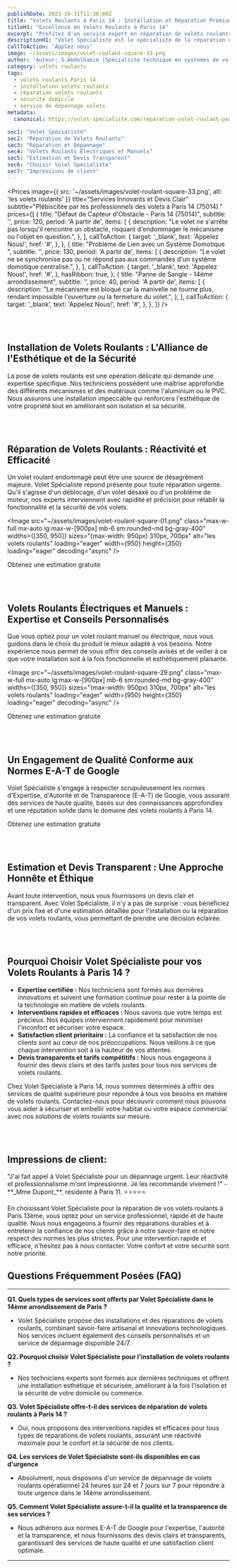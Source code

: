 ```yaml
---
publishDate: 2023-10-31T11:30:00Z
title: "Volets Roulants à Paris 14 : Installation et Réparation Premium"
titleH1: "Excellence en Volets Roulants à Paris 14"
excerpt: "Profitez d'un service expert en réparation de volets roulants, qu'ils soient manuels ou automatisés, situé au cœur du 14ème arrondissement de Paris. Disponibilité garantie jour et nuit, tous les jours de la semaine, avec nos techniciens chevronnés prêts à intervenir."
descriptionH1: "Volet Spécialiste est le spécialiste de la réparation de volets roulants à Paris 14. Nos experts certifiés sont disponibles à toute heure pour offrir un service rapide et de qualité, que vos volets soient manuels ou motorisés. Nous sommes fiers de notre certification Qualibat RGE, gage de notre engagement pour un service durable et respectueux de l'environnement. Pour une intervention d'urgence ou un devis, contactez-nous au 📞 01 85 49 07 07."
callToAction: 'Applez nous'
image: ~/assets/images/volet-roulant-square-33.png
author: 'Auteur: S.Abdelhakim (Spécialiste technique en systèmes de volets roulants)'
category: volets roulants
tags:
  - volets roulants Paris 14
  - installation volets roulants
  - réparation volets roulants
  - sécurité domicile
  - service de dépannage volets
metadata:
  canonical: https://volet-specialiste.com/reparation-volet-roulant-paris-14

sec1: "Volet Spécialiste"
sec2: "Réparation de Volets Roulants"
sec3: "Réparation et Dépannage"
sec4: "Volets Roulants Électriques et Manuels"
sec5: "Estimation et Devis Transparent"
sec6: "Choisir Volet Spécialiste"
sec7: "Impressions de client"
---
```



<Prices
  image={{ src: '~/assets/images/volet-roulant-square-33.png', alt: 'les volets roulants' }}
  title="Services Innovants et Devis Clair"
  subtitle="Plébiscitée par les professionnels des volets à Paris 14 (75014)."
  prices={[
    {
      title: "Défaut de Capteur d'Obstacle - Paris 14 (75014)",
      subtitle: '',
      price: 120,
      period: 'A partir de',
      items: [
        {
          description:
            "Le volet ne s'arrête pas lorsqu'il rencontre un obstacle, risquant d'endommager le mécanisme ou l'objet en question.",
        },
      ],
      callToAction: {
        target: '_blank',
        text: 'Appelez Nous!',
        href: '#',
      },
    },
    {
      title: "Problème de Lien avec un Système Domotique ",
      subtitle: '',
      price: 130,
      period: 'A partir de',
      items: [
        {
          description: "Le volet ne se synchronise pas ou ne répond pas aux commandes d'un système domotique centralisé.",
        },
      ],
      callToAction: {
        target: '_blank',
        text: 'Appelez Nous!',
        href: '#',
      },
      hasRibbon: true,
    },
    {
      title: "Panne de Sangle - 14ème arrondissement",
      subtitle: '',
      price: 40,
      period: 'A partir de',
      items: [
        {
          description:
            "Le mécanisme est bloqué car la manivelle ne tourne plus, rendant impossible l'ouverture ou la fermeture du volet.",
        },
      ],
      callToAction: {
        target: '_blank',
        text: 'Appelez Nous!',
        href: '#',
      },
    },
  ]}
/>

<a id="section1"></a>
<br />
<br />

## Installation de Volets Roulants : L'Alliance de l'Esthétique et de la Sécurité

La pose de volets roulants est une opération délicate qui demande une expertise spécifique. Nos techniciens possèdent une maîtrise approfondie des différents mécanismes et des matériaux comme l'aluminium ou le PVC. Nous assurons une installation impeccable qui renforcera l'esthétique de votre propriété tout en améliorant son isolation et sa sécurité.

<a id="section2"></a>
<br />
<br />

## Réparation de Volets Roulants : Réactivité et Efficacité

Un volet roulant endommagé peut être une source de désagrément majeure. Volet Spécialiste répond présente pour toute réparation urgente. Qu'il s'agisse d'un déblocage, d'un volet désaxé ou d'un problème de moteur, nos experts interviennent avec rapidité et précision pour rétablir la fonctionnalité et la sécurité de vos volets.

<Image
  src="~/assets/images/volet-roulant-square-01.png"
  class="max-w-full mx-auto lg:max-w-[900px] mb-6 sm:rounded-md bg-gray-400"
  widths={[350, 950]}
  sizes="(max-width: 950px) 310px, 700px"
  alt="les volets roulants"
  loading="eager"
  width={950}
  height={350}
  loading="eager"
  decoding="async"
/>

<div class="md:hidden">
  <TelMob
    callToAction={{
      text: 'Appelez Nous',
      href: 'tel:01 85 49 07 07',
    }}
  >
    <Fragment slot="title">Obtenez une estimation gratuite</Fragment>
  </TelMob>
</div>

<a id="section3"></a>
<br />
<br />

## Volets Roulants Électriques et Manuels : Expertise et Conseils Personnalisés

Que vous optiez pour un volet roulant manuel ou électrique, nous vous guidons dans le choix du produit le mieux adapté à vos besoins. Notre expérience nous permet de vous offrir des conseils avisés et de veiller à ce que votre installation soit à la fois fonctionnelle et esthétiquement plaisante.

<Image
  src="~/assets/images/volet-roulant-square-29.png"
  class="max-w-full mx-auto lg:max-w-[900px] mb-6 sm:rounded-md bg-gray-400"
  widths={[350, 950]}
  sizes="(max-width: 950px) 310px, 700px"
  alt="les volets roulants"
  loading="eager"
  width={950}
  height={350}
  loading="eager"
  decoding="async"
/>

<div class="md:hidden">
  <TelMob
    callToAction={{
      text: 'Appelez Nous',
      href: 'tel:01 85 49 07 07',
    }}
  >
    <Fragment slot="title">Obtenez une estimation gratuite</Fragment>
  </TelMob>
</div>

<a id="section4"></a>
<br />
<br />

## Un Engagement de Qualité Conforme aux Normes E-A-T de Google

Volet Spécialiste s'engage à respecter scrupuleusement les normes d'Expertise, d'Autorité et de Transparence (E-A-T) de Google, vous assurant des services de haute qualité, basés sur des connaissances approfondies et une réputation solide dans le domaine des volets roulants à Paris 14.

<div class="md:hidden">
  <TelMob
    callToAction={{
      text: 'Appelez Nous',
      href: 'tel:01 85 49 07 07',
    }}
  >
    <Fragment slot="title">Obtenez une estimation gratuite</Fragment>
  </TelMob>
</div>

<a id="section5"></a>
<br />
<br />

## Estimation et Devis Transparent : Une Approche Honnête et Éthique

Avant toute intervention, nous vous fournissons un devis clair et transparent. Avec Volet Spécialiste, il n'y a pas de surprise : vous bénéficiez d'un prix fixe et d'une estimation détaillée pour l'installation ou la réparation de vos volets roulants, vous permettant de prendre une décision éclairée.

<a id="section6"></a>
<br />
<br />

## Pourquoi Choisir Volet Spécialiste pour vos Volets Roulants à Paris 14 ?

- **Expertise certifiée :** Nos techniciens sont formés aux dernières innovations et suivent une formation continue pour rester à la pointe de la technologie en matière de volets roulants.
- **Interventions rapides et efficaces :** Nous savons que votre temps est précieux. Nos équipes interviennent rapidement pour minimiser l'inconfort et sécuriser votre espace.
- **Satisfaction client prioritaire :** La confiance et la satisfaction de nos clients sont au cœur de nos préoccupations. Nous veillons à ce que chaque intervention soit à la hauteur de vos attentes.
- **Devis transparents et tarifs compétitifs :** Nous nous engageons à fournir des devis clairs et des tarifs justes pour tous nos services de volets roulants.

Chez Volet Spécialiste à Paris 14, nous sommes déterminés à offrir des services de qualité supérieure pour répondre à tous vos besoins en matière de volets roulants. Contactez-nous pour découvrir comment nous pouvons vous aider à sécuriser et embellir votre habitat ou votre espace commercial avec nos solutions de volets roulants sur mesure.

<a id="section7"></a>
<br />
<br />

## Impressions de client:

<div class="p-4 mb-2 border-solid rounded-lg border-2 border-indigo-600">
  "J'ai fait appel à Volet Spécialiste pour un dépannage urgent. Leur réactivité et professionnalisme m'ont
  impressionné. Je les recommande vivement !" - **_Mme Dupont_**, résidente à Paris 11. ⭐⭐⭐⭐⭐
</div>

En choisissant Volet Spécialiste pour la réparation de vos volets roulants à Paris 13ème, vous optez pour un service professionnel, rapide et de haute qualité. Nous nous engageons à fournir des réparations durables et à entretenir la confiance de nos clients grâce à notre savoir-faire et notre respect des normes les plus strictes. Pour une intervention rapide et efficace, n'hésitez pas à nous contacter. Votre confort et votre sécurité sont notre priorité.

## Questions Fréquemment Posées (FAQ)

---

**Q1. Quels types de services sont offerts par Volet Spécialiste dans le 14ème arrondissement de Paris ?**

- Volet Spécialiste propose des installations et des réparations de volets roulants, combinant savoir-faire artisanal et innovations technologiques. Nos services incluent également des conseils personnalisés et un service de dépannage disponible 24/7.

**Q2. Pourquoi choisir Volet Spécialiste pour l'installation de volets roulants ?**

- Nos techniciens experts sont formés aux dernières techniques et offrent une installation esthétique et sécurisée, améliorant à la fois l'isolation et la sécurité de votre domicile ou commerce.

**Q3. Volet Spécialiste offre-t-il des services de réparation de volets roulants à Paris 14 ?**

- Oui, nous proposons des interventions rapides et efficaces pour tous types de réparations de volets roulants, assurant une réactivité maximale pour le confort et la sécurité de nos clients.

**Q4. Les services de Volet Spécialiste sont-ils disponibles en cas d'urgence**

- Absolument, nous disposons d'un service de dépannage de volets roulants opérationnel 24 heures sur 24 et 7 jours sur 7 pour répondre à toute urgence dans le 14ème arrondissement.

**Q5. Comment Volet Spécialiste assure-t-il la qualité et la transparence de ses services ?**

- Nous adhérons aux normes E-A-T de Google pour l'expertise, l'autorité et la transparence, et nous fournissons des devis clairs et transparents, garantissant des services de haute qualité et une satisfaction client optimale.

---
